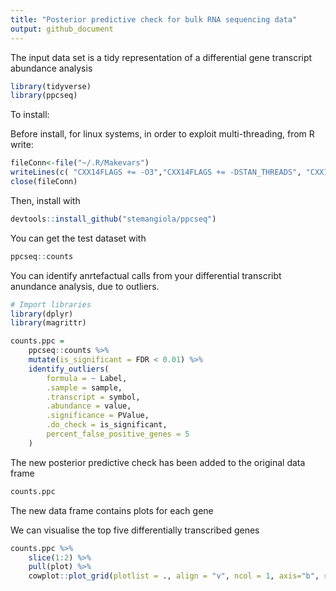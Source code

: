 ```yaml
---
title: "Posterior predictive check for bulk RNA sequencing data"
output: github_document
---
```



The input data set is a tidy representation of a differential gene transcript abundance analysis

```r
library(tidyverse)
library(ppcseq)
```

To install:

Before install, for linux systems, in order to exploit multi-threading, from R write:

```r
fileConn<-file("~/.R/Makevars")
writeLines(c( "CXX14FLAGS += -O3","CXX14FLAGS += -DSTAN_THREADS", "CXX14FLAGS += -pthread"), fileConn)
close(fileConn)
```

Then, install with

```r
devtools::install_github("stemangiola/ppcseq")
```

You can get the test dataset with

```r
ppcseq::counts 
```

You can identify anrtefactual calls from your differential transcribt anundance analysis, due to outliers.

```r
# Import libraries
library(dplyr)
library(magrittr)

counts.ppc = 
	ppcseq::counts %>%
	mutate(is_significant = FDR < 0.01) %>%
	identify_outliers(
		formula = ~ Label,
		.sample = sample, 
		.transcript = symbol,
		.abundance = value,
		.significance = PValue,
		.do_check = is_significant,
		percent_false_positive_genes = 5
	)
```

The new posterior predictive check has been added to the original data frame

```r
counts.ppc 
```

The new data frame contains plots for each gene

We can visualise the top five differentially transcribed genes

```r
counts.ppc %>% 
	slice(1:2) %>% 
	pull(plot) %>% 
	cowplot::plot_grid(plotlist = ., align = "v", ncol = 1, axis="b", rel_widths = 1 )

```
